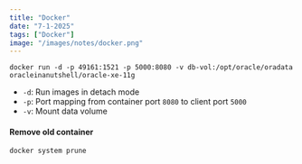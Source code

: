 ```yaml
---
title: "Docker"
date: "7-1-2025"
tags: ["Docker"]
image: "/images/notes/docker.png"
---
```




```
docker run -d -p 49161:1521 -p 5000:8080 -v db-vol:/opt/oracle/oradata oracleinanutshell/oracle-xe-11g
```

- ``-d``: Run images in detach mode
- ``-p``: Port mapping from container port `8080` to client port `5000`
- ``-v``: Mount data volume

#### Remove old container

```
docker system prune
```